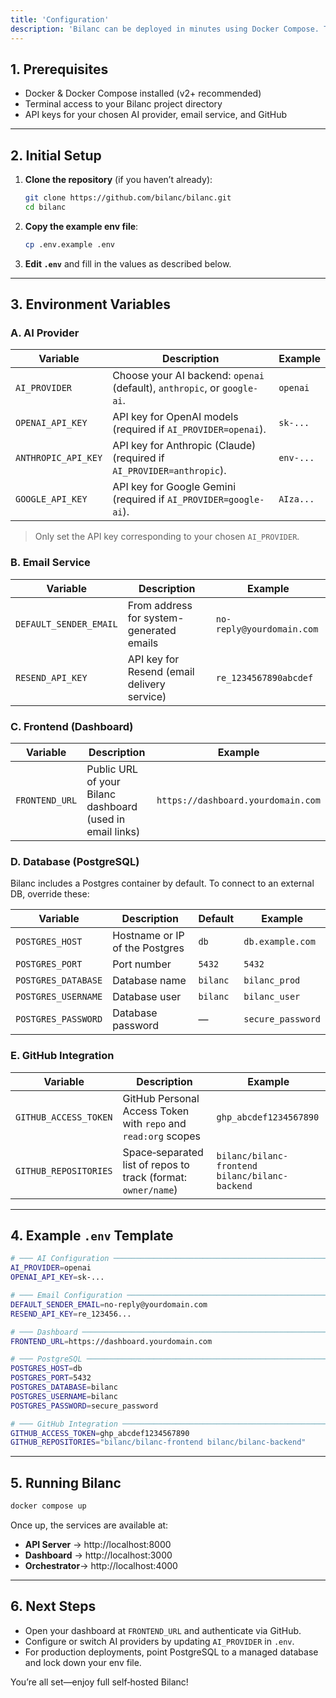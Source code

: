 ```yaml
---
title: 'Configuration'
description: 'Bilanc can be deployed in minutes using Docker Compose. This guide walks you through all required environment variables and the commands to get up and running.'
---
```


## 1. Prerequisites

- Docker & Docker Compose installed (v2+ recommended)  
- Terminal access to your Bilanc project directory  
- API keys for your chosen AI provider, email service, and GitHub

---

## 2. Initial Setup

1. **Clone the repository** (if you haven’t already):
   ```bash
   git clone https://github.com/bilanc/bilanc.git
   cd bilanc
   ```
2. **Copy the example env file**:
   ```bash
   cp .env.example .env
   ```
3. **Edit `.env`** and fill in the values as described below.

---

## 3. Environment Variables

### A. AI Provider

| Variable                 | Description                                                                                 | Example     |
| ------------------------ | ------------------------------------------------------------------------------------------- | ----------- |
| `AI_PROVIDER`            | Choose your AI backend: `openai` (default), `anthropic`, or `google-ai`.                    | `openai`    |
| `OPENAI_API_KEY`         | API key for OpenAI models (required if `AI_PROVIDER=openai`).                               | `sk-...`    |
| `ANTHROPIC_API_KEY`      | API key for Anthropic (Claude) (required if `AI_PROVIDER=anthropic`).                       | `env-...`   |
| `GOOGLE_API_KEY`         | API key for Google Gemini (required if `AI_PROVIDER=google-ai`).                            | `AIza...`   |

> Only set the API key corresponding to your chosen `AI_PROVIDER`.

### B. Email Service

| Variable               | Description                                 | Example                         |
| ---------------------- | ------------------------------------------- | ------------------------------- |
| `DEFAULT_SENDER_EMAIL` | From address for system-generated emails    | `no-reply@yourdomain.com`       |
| `RESEND_API_KEY`       | API key for Resend (email delivery service) | `re_1234567890abcdef`           |

### C. Frontend (Dashboard)

| Variable       | Description                                                | Example                                |
| -------------- | ---------------------------------------------------------- | -------------------------------------- |
| `FRONTEND_URL` | Public URL of your Bilanc dashboard (used in email links)  | `https://dashboard.yourdomain.com`     |

### D. Database (PostgreSQL)

Bilanc includes a Postgres container by default. To connect to an external DB, override these:

| Variable              | Description                      | Default | Example               |
| --------------------- | -------------------------------- | ------- | --------------------- |
| `POSTGRES_HOST`       | Hostname or IP of the Postgres   | `db`    | `db.example.com`      |
| `POSTGRES_PORT`       | Port number                      | `5432`  | `5432`                |
| `POSTGRES_DATABASE`   | Database name                    | `bilanc`| `bilanc_prod`         |
| `POSTGRES_USERNAME`   | Database user                    | `bilanc`| `bilanc_user`         |
| `POSTGRES_PASSWORD`   | Database password                | —       | `secure_password`     |

### E. GitHub Integration

| Variable                 | Description                                                               | Example                                          |
| ------------------------ | ------------------------------------------------------------------------- | ------------------------------------------------ |
| `GITHUB_ACCESS_TOKEN`    | GitHub Personal Access Token with `repo` and `read:org` scopes            | `ghp_abcdef1234567890`                           |
| `GITHUB_REPOSITORIES`    | Space‑separated list of repos to track (format: `owner/name`)             | `bilanc/bilanc-frontend bilanc/bilanc-backend`   |

---

## 4. Example `.env` Template

```bash
# ─── AI Configuration ─────────────────────────────────────────────────────
AI_PROVIDER=openai
OPENAI_API_KEY=sk-...

# ─── Email Configuration ──────────────────────────────────────────────────
DEFAULT_SENDER_EMAIL=no-reply@yourdomain.com
RESEND_API_KEY=re_123456...

# ─── Dashboard ───────────────────────────────────────────────────────────
FRONTEND_URL=https://dashboard.yourdomain.com

# ─── PostgreSQL ──────────────────────────────────────────────────────────
POSTGRES_HOST=db
POSTGRES_PORT=5432
POSTGRES_DATABASE=bilanc
POSTGRES_USERNAME=bilanc
POSTGRES_PASSWORD=secure_password

# ─── GitHub Integration ─────────────────────────────────────────────────
GITHUB_ACCESS_TOKEN=ghp_abcdef1234567890
GITHUB_REPOSITORIES="bilanc/bilanc-frontend bilanc/bilanc-backend"
```

---

## 5. Running Bilanc

```bash
docker compose up
```

Once up, the services are available at:
- **API Server** → http://localhost:8000  
- **Dashboard**   → http://localhost:3000  
- **Orchestrator**→ http://localhost:4000  

---

## 6. Next Steps

- Open your dashboard at `FRONTEND_URL` and authenticate via GitHub.  
- Configure or switch AI providers by updating `AI_PROVIDER` in `.env`.  
- For production deployments, point PostgreSQL to a managed database and lock down your env file.

You’re all set—enjoy full self‑hosted Bilanc!
